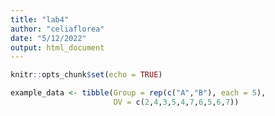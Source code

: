 ```yaml
---
title: "lab4"
author: "celiaflorea"
date: "5/12/2022"
output: html_document
---
```


```r
knitr::opts_chunk$set(echo = TRUE)
```


```r

example_data <- tibble(Group = rep(c("A","B"), each = 5),
                       DV = c(2,4,3,5,4,7,6,5,6,7))

```


